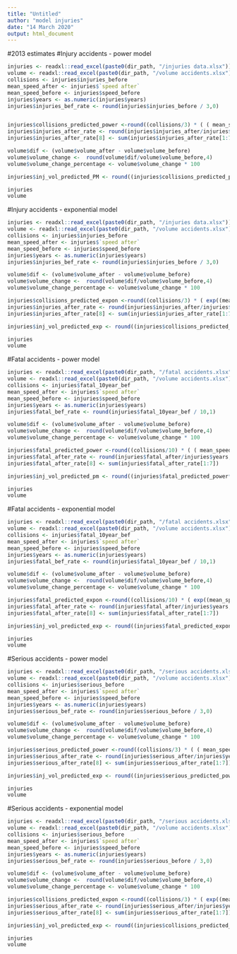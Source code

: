 ```yaml
---
title: "Untitled"
author: "model injuries"
date: "14 March 2020"
output: html_document
---
```


#2013 estimates
#Injury accidents - power model

```r
injuries <- readxl::read_excel(paste0(dir_path, "/injuries data.xlsx"))
volume <- readxl::read_excel(paste0(dir_path, "/volume accidents.xlsx"))
collisions <- injuries$injuries_before
mean_speed_after <- injuries$`speed after`
mean_speed_before <- injuries$speed_before
injuries$years <- as.numeric(injuries$years)
injuries$injuries_bef_rate <- round(injuries$injuries_before / 3,0)


injuries$collisions_predicted_power <-round((collisions/3) * ( ( mean_speed_after / mean_speed_before ) ^ 2.1),0)
injuries$injuries_after_rate <- round(injuries$injuries_after/injuries$years,0)
injuries$injuries_after_rate[8] <- sum(injuries$injuries_after_rate[1:7])

volume$dif <- (volume$volume_after - volume$volume_before)
volume$volume_change <-  round(volume$dif/volume$volume_before,4)
volume$volume_change_percentage <- volume$volume_change * 100

injuries$inj_vol_predicted_PM <- round((injuries$collisions_predicted_power*volume$volume_change) + injuries$collisions_predicted_power,0)

injuries
volume
```
#Injury accidents - exponential model

```r
injuries <- readxl::read_excel(paste0(dir_path, "/injuries data.xlsx"))
volume <- readxl::read_excel(paste0(dir_path, "/volume accidents.xlsx"))
collisions <- injuries$injuries_before
mean_speed_after <- injuries$`speed after`
mean_speed_before <- injuries$speed_before
injuries$years <- as.numeric(injuries$years)
injuries$injuries_bef_rate <- round(injuries$injuries_before / 3,0)

volume$dif <- (volume$volume_after - volume$volume_before)
volume$volume_change <-  round(volume$dif/volume$volume_before,4)
volume$volume_change_percentage <- volume$volume_change * 100

injuries$collisions_predicted_expon <-round((collisions/3) * ( exp((mean_speed_after - mean_speed_before ) * 0.034)),0)
injuries$injuries_after_rate <- round(injuries$injuries_after/injuries$years,0)
injuries$injuries_after_rate[8] <- sum(injuries$injuries_after_rate[1:7])

injuries$inj_vol_predicted_exp <- round((injuries$collisions_predicted_expon*volume$volume_change) + injuries$collisions_predicted_expon,0)

injuries
volume
```

#Fatal accidents - power model

```r
injuries <- readxl::read_excel(paste0(dir_path, "/fatal accidents.xlsx"))
volume <- readxl::read_excel(paste0(dir_path, "/volume accidents.xlsx"))
collisions <- injuries$fatal_10year_bef
mean_speed_after <- injuries$`speed after`
mean_speed_before <- injuries$speed_before
injuries$years <- as.numeric(injuries$years)
injuries$fatal_bef_rate <- round(injuries$fatal_10year_bef / 10,1)

volume$dif <- (volume$volume_after - volume$volume_before)
volume$volume_change <-  round(volume$dif/volume$volume_before,4)
volume$volume_change_percentage <- volume$volume_change * 100

injuries$fatal_predicted_power <-round((collisions/10) * ( ( mean_speed_after / mean_speed_before ) ^ 4.2),1)
injuries$fatal_after_rate <- round(injuries$fatal_after/injuries$years,1)
injuries$fatal_after_rate[8] <- sum(injuries$fatal_after_rate[1:7])

injuries$inj_vol_predicted_pm <- round((injuries$fatal_predicted_power*volume$volume_change) + injuries$fatal_predicted_power,1)

injuries
volume
```


#Fatal accidents - exponential model

```r
injuries <- readxl::read_excel(paste0(dir_path, "/fatal accidents.xlsx"))
volume <- readxl::read_excel(paste0(dir_path, "/volume accidents.xlsx"))
collisions <- injuries$fatal_10year_bef
mean_speed_after <- injuries$`speed after`
mean_speed_before <- injuries$speed_before
injuries$years <- as.numeric(injuries$years)
injuries$fatal_bef_rate <- round(injuries$fatal_10year_bef / 10,1)

volume$dif <- (volume$volume_after - volume$volume_before)
volume$volume_change <-  round(volume$dif/volume$volume_before,4)
volume$volume_change_percentage <- volume$volume_change * 100

injuries$fatal_predicted_expon <-round((collisions/10) * ( exp((mean_speed_after - mean_speed_before ) * 0.069)),1)
injuries$fatal_after_rate <- round(injuries$fatal_after/injuries$years,1)
injuries$fatal_after_rate[8] <- sum(injuries$fatal_after_rate[1:7])

injuries$inj_vol_predicted_exp <- round((injuries$fatal_predicted_expon*volume$volume_change) + injuries$fatal_predicted_expon,1)

injuries
volume
```

#Serious accidents - power model

```r
injuries <- readxl::read_excel(paste0(dir_path, "/serious accidents.xlsx"))
volume <- readxl::read_excel(paste0(dir_path, "/volume accidents.xlsx"))
collisions <- injuries$serious_before
mean_speed_after <- injuries$`speed after`
mean_speed_before <- injuries$speed_before
injuries$years <- as.numeric(injuries$years)
injuries$serious_bef_rate <- round(injuries$serious_before / 3,0)

volume$dif <- (volume$volume_after - volume$volume_before)
volume$volume_change <-  round(volume$dif/volume$volume_before,4)
volume$volume_change_percentage <- volume$volume_change * 100

injuries$serious_predicted_power <-round((collisions/3) * ( ( mean_speed_after / mean_speed_before ) ^ 2.1),0)
injuries$serious_after_rate <- round(injuries$serious_after/injuries$years,0)
injuries$serious_after_rate[8] <- sum(injuries$serious_after_rate[1:7])

injuries$inj_vol_predicted_exp <- round((injuries$serious_predicted_power*volume$volume_change) + injuries$serious_predicted_power,0)

injuries
volume
```

#Serious accidents - exponential model

```r
injuries <- readxl::read_excel(paste0(dir_path, "/serious accidents.xlsx"))
volume <- readxl::read_excel(paste0(dir_path, "/volume accidents.xlsx"))
collisions <- injuries$serious_before
mean_speed_after <- injuries$`speed after`
mean_speed_before <- injuries$speed_before
injuries$years <- as.numeric(injuries$years)
injuries$serious_bef_rate <- round(injuries$serious_before / 3,0)

volume$dif <- (volume$volume_after - volume$volume_before)
volume$volume_change <-  round(volume$dif/volume$volume_before,4)
volume$volume_change_percentage <- volume$volume_change * 100

injuries$collisions_predicted_expon <-round((collisions/3) * ( exp((mean_speed_after - mean_speed_before ) * 0.034)),0)
injuries$serious_after_rate <- round(injuries$serious_after/injuries$years,0)
injuries$serious_after_rate[8] <- sum(injuries$serious_after_rate[1:7])

injuries$inj_vol_predicted_exp <- round((injuries$collisions_predicted_expon*volume$volume_change) + injuries$collisions_predicted_expon,0)

injuries
volume
```


